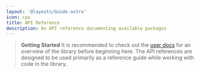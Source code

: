 ```yaml
---
layout: '@layouts/Guide.astro'
icon: cpu
title: API Reference
description: An API reference documenting available packages
---
```


> **Getting Started** It is recommended to check out the [user docs](/introduction) for an overview of the library before beginning here. The API references are designed to be used primarily as a reference guide while working with code in the library.

<UICards two stackable>
  <UICard
    header="UI Components"
    icon="package"
    href="/api/component"
    description="A reference guide for functionality available in @semantic-ui/component"
  ></UICard>
  <UICard
    header="Templating Helpers"
    icon="book"
    href="/api/helpers"
    description="A reference guide for helpers available inside templates rendered with @semantic-ui/templating."
  ></UICard>
  <UICard
    header="Reactivity"
    icon="cpu"
    href="/api/reactivity"
    description="A reference guide for using signals and reactions in @semantic-ui/reactivity."
  ></UICard>
  <UICard
    header="Query"
    icon="mouse-pointer"
    href="/api/query"
    description="A reference guide for functionality available in @semantic-ui/query."
  ></UICard>
  <UICard
    header="Utils"
    icon="tool"
    href="/api/utils"
    description="A guide to functions available in @semantic-ui/utils."
  ></UICard>
  <UICard
    header="Template Compiler"
    icon="table"
    href="/api/utils"
    description="A guide to compiling templates in the template compiler in @semantic-ui/templating."
  ></UICard>
  <UICard
    header="Renderer"
    icon="table"
    href="/api/renderer"
    description="A guide to for the packaged Lit Renderer for components."
  ></UICard>
</UICards>
